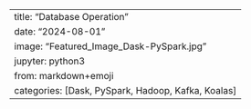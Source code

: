 ---
title:   "Database Operation"
date:    "2024-08-01"
image:   "Featured_Image_Dask-PySpark.jpg"
jupyter: python3
from:    markdown+emoji
categories: [Dask, PySpark, Hadoop, Kafka, Koalas]
---